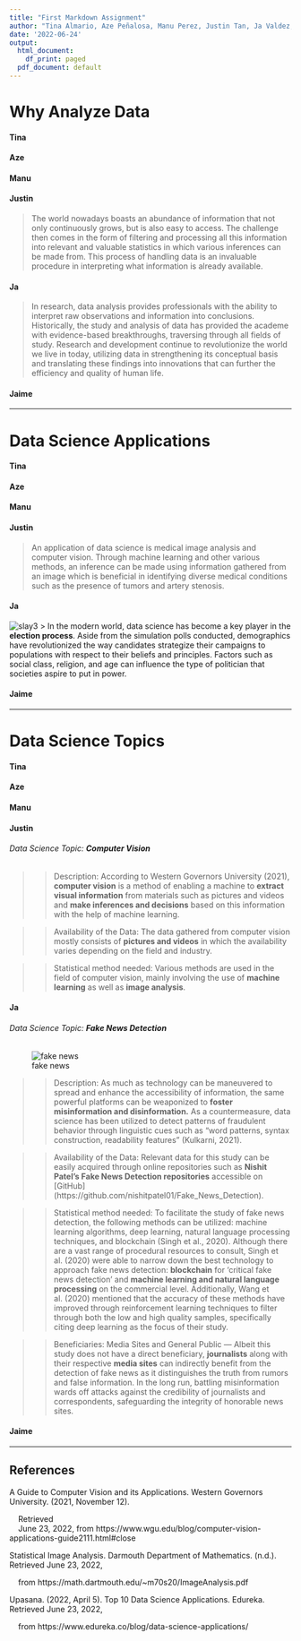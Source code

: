 ```yaml
---
title: "First Markdown Assignment"
author: "Tina Almario, Aze Peñalosa, Manu Perez, Justin Tan, Ja Valdez, Jaime Villarosa"
date: '2022-06-24'
output:
  html_document:
    df_print: paged
  pdf_document: default
---
```


# Why Analyze Data

#### Tina
#### Aze
#### Manu
#### Justin  
> The world nowadays boasts an abundance of information that not only continuously grows, but is also easy to access. The challenge then comes in the form of filtering and processing all this information into relevant and valuable  statistics in which various inferences can be made from. This process of handling data is an invaluable procedure in interpreting what information is already available.  

#### Ja
> In research, data analysis provides professionals with the ability to interpret raw observations and information into conclusions. Historically, the study and analysis of data has provided the academe with evidence-based breakthroughs, traversing through all fields of study. Research and development continue to revolutionize the world we live in today, utilizing data in strengthening its conceptual basis and translating these findings into innovations that can further the efficiency and quality of human life.

#### Jaime



*** 

# Data Science Applications

#### Tina
#### Aze
#### Manu
#### Justin
> An application of data science is medical image analysis and computer vision. Through machine learning and other various methods, an inference can be made using information gathered from an image which is beneficial in identifying diverse medical conditions such as the presence of tumors and artery stenosis.  

#### Ja
![slay3](https://floridapolitics.com/wp-content/uploads/2015/09/BALLOT-BOX-facebook.jpg)
> In the modern world, data science has become a key player in the **election process**. Aside from the simulation polls conducted, demographics have revolutionized the way candidates strategize their campaigns to populations with respect to their beliefs and principles. Factors such as social class, religion, and age can influence the type of politician that societies aspire to put in power. 

#### Jaime



***

# Data Science Topics

#### Tina
#### Aze
#### Manu
#### Justin
###### Data Science Topic: **Computer Vision**

>> Description: According to Western Governors University (2021), **computer vision** is a method of enabling a machine to **extract visual information** from materials such as pictures and videos and **make inferences and decisions** based on this information with the help of machine learning. 

>> Availability of the Data: The data gathered from computer vision mostly consists of **pictures and videos** in which the availability varies depending on the field and industry.

>> Statistical method needed: Various methods are used in the field of computer vision, mainly involving the use of **machine learning** as well as **image analysis**.

#### Ja

###### Data Science Topic: **Fake News Detection**
![fake news](https://www.cits.ucsb.edu/sites/secure.lsit.ucsb.edu.gsts.d7_cits/files/sitefiles/fakenews/bbchistory2.png) 

>> Description: As much as technology can be maneuvered to spread and enhance the accessibility of information, the same powerful platforms can be weaponized to **foster misinformation and disinformation.** As a countermeasure, data science has been utilized to detect patterns of fraudulent behavior through linguistic cues such as “word patterns, syntax construction, readability features” (Kulkarni, 2021).

>> Availability of the Data: Relevant data for this study can be easily acquired through online repositories such as **Nishit Patel’s Fake News Detection repositories** accessible on [GitHub] (https://github.com/nishitpatel01/Fake_News_Detection).  


>> Statistical method needed: To facilitate the study of fake news detection, the following methods can be utilized: machine learning algorithms, deep learning, natural language processing techniques, and blockchain (Singh et al., 2020). Although there are a vast range of procedural resources to consult, Singh et al. (2020) were able to narrow down the best technology to approach fake news detection: **blockchain** for ‘critical fake news detection’ and **machine learning and natural language processing** on the commercial level. Additionally, Wang et al. (2020) mentioned that the accuracy of these methods have improved through reinforcement learning techniques to filter through both the low and high quality samples, specifically citing deep learning as the focus of their study. 

>> Beneficiaries: Media Sites and General Public — Albeit this study does not have a direct beneficiary, **journalists** along with their respective **media sites** can indirectly benefit from the detection of fake news as it distinguishes the truth from rumors and false information. In the long run, battling misinformation wards off attacks against the credibility of journalists and correspondents, safeguarding the integrity of honorable news sites.   


#### Jaime  
  


*** 

## References

A Guide to Computer Vision and its Applications. Western Governors University. (2021, November 12). 

|     Retrieved

|     June 23, 2022, from https://www.wgu.edu/blog/computer-vision-applications-guide2111.html#close  

Statistical Image Analysis. Darmouth Department of Mathematics. (n.d.). Retrieved June 23, 2022,

|     from https://math.dartmouth.edu/~m70s20/ImageAnalysis.pdf 

Upasana. (2022, April 5). Top 10 Data Science Applications. Edureka. Retrieved June 23, 2022,

|     from https://www.edureka.co/blog/data-science-applications/
